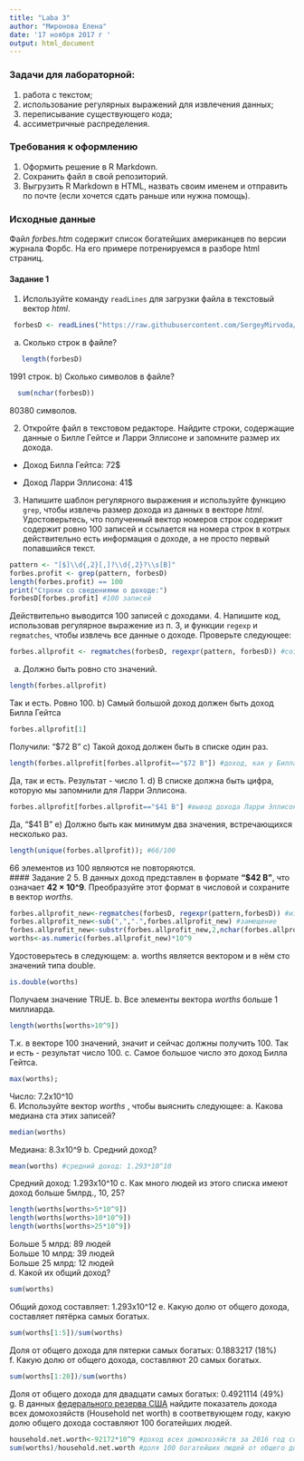 ```yaml
---
title: "Laba 3"
author: "Миронова Елена"
date: '17 ноября 2017 г '
output: html_document
---
```


### Задачи для лабораторной: 
1. работа с текстом;
2. использование регулярных выражений для извлечения данных;
3. переписывание существующего кода;
4. ассиметричные распределения.

### Требования к оформлению
1. Оформить решение в R Markdown. 
2. Сохранить файл в свой репозиторий.
3. Выгрузить R Markdown в HTML, назвать своим именем и отправить по почте (если хочется сдать раньше или нужна помощь).

### Исходные данные
Файл _forbes.htm_ содержит список богатейших американцев по версии журнала Форбс.
На его примере потренируемся в разборе html страниц.

#### Задание 1
1. Используйте команду ``readLines`` для загрузки файла в текстовый вектор _html_.

```r
 forbesD <- readLines("https://raw.githubusercontent.com/SergeyMirvoda/MD-DA-2017/master/data/forbes.htm")
```
   a) Сколько строк в файле?
```r
   length(forbesD) 
```
1991 строк.
   b) Сколько символов в файле?
```r
  sum(nchar(forbesD)) 
```
80380 символов.
  
2. Откройте файл в текстовом редакторе. Найдите строки, содержащие данные о Билле Гейтсе и Ларри Эллисоне и запомните размер их дохода.

* Доход Билла Гейтса: 72$

* Доход Ларри Эллисона: 41$

3. Напишите шаблон регулярного выражения и используйте функцию ``grep``, чтобы извлечь размер дохода из данных в векторе _html_.
Удостоверьтесь, что полученный вектор номеров строк содержит содержит ровно 100 записей и ссылается на номера строк в котрых действительно есть
информация о доходе, а не просто первый попавшийся текст.
```r
pattern <- "[$]\\d{,2}[,]?\\d{,2}?\\s[B]"
forbes.profit <- grep(pattern, forbesD)
length(forbes.profit) == 100
print("Строки со сведениями о доходе:")
forbesD[forbes.profit] #100 записей
```
Действительно выводится 100 записей с доходами.
4. Напишите код, использовав регулярное выражение из п. 3, и функции ``regexp`` и ``regmatches``, чтобы извлечь все данные о доходе.
Проверьте следующее:
```r
forbes.allprofit <- regmatches(forbesD, regexpr(pattern, forbesD)) #создание вектора доходов
```
   a) Должно быть ровно сто значений.
```r
length(forbes.allprofit)
```   
Так и есть. Ровно 100.
   b) Самый большой доход должен быть доход Билла Гейтса
```r
forbes.allprofit[1]
```   
Получили: "$72 B"
   c) Такой доход должен быть в списке один раз.
```r
length(forbes.allprofit[forbes.allprofit=="$72 B"]) #доход, как у Билла Гейтса, встречается только 1 раз
```   
Да, так и есть. Результат - число 1.
   d) В списке должна быть цифра, которую мы запомнили для Ларри Эллисона.
```r
forbes.allprofit[forbes.allprofit=="$41 B"] #вывод дохода Ларри Эллисона
```   
Да, "$41 B"
   e) Должно быть как минимум два значения, встречающихся несколько раз.
```r
length(unique(forbes.allprofit)); #66/100
``` 
66 элементов из 100 являются не повторяются.    
#### Задание 2
5. В данных доход представлен в формате **"$42 B"**, что означает **42 × 10^9**.
Преобразуйте этот формат в числовой и сохраните в вектор _worths_. 
```r
forbes.allprofit_new<-regmatches(forbesD, regexpr(pattern,forbesD)) #извлечение совпадений
forbes.allprofit_new<-sub(",",".",forbes.allprofit_new) #замещение
forbes.allprofit_new<-substr(forbes.allprofit_new,2,nchar(forbes.allprofit_new)-2) 
worths<-as.numeric(forbes.allprofit_new)*10^9
``` 
Удостоверьтесь в следующем:
   a. worths является вектором и в нём сто значений типа double.
```r
is.double(worths)
``` 
Получаем значение TRUE.
   b. Все элементы вектора _worths_ больше 1 миллиарда.
```r
length(worths[worths>10^9])
``` 
Т.к. в векторе 100 значений, значит и сейчас должны получить 100.
Так и есть - результат число 100.
   c. Самое большое число это доход Билла Гейтса.
```r
max(worths); 
``` 
Число: 7.2х10^10  
6. Используйте вектор _worths_ , чтобы выяснить следующее:
   a. Какова медиана ста этих записей?
```r
median(worths) 
``` 
Медиана: 8.3х10^9
   b. Средний доход?
```r
mean(worths) #средний доход: 1.293*10^10
``` 
Средний доход: 1.293х10^10
   c. Как много людей из этого списка имеют доход больше 5млрд., 10, 25?
```r
length(worths[worths>5*10^9])
length(worths[worths>10*10^9])
length(worths[worths>25*10^9])
``` 
Больше 5 млрд: 89 людей     
Больше 10 млрд: 39 людей    
Больше 25 млрд: 12 людей    
    d. Какой их общий доход?
```r
sum(worths) 
``` 
Общий доход составляет: 1.293х10^12
   e. Какую долю от общего дохода, составляет пятёрка самых богатых.
```r
sum(worths[1:5])/sum(worths) 
``` 
Доля от общего дохода для пятерки самых богатых: 0.1883217
(18%)   
   f. Какую долю от общего дохода, составляют 20 самых богатых.
```r
sum(worths[1:20])/sum(worths) 
``` 
Доля от общего дохода для двадцати самых богатых: 0.4921114
(49%)   
   g. В данных [федерального резерва США](https://www.federalreserve.gov/releases/z1/current/z1.pdf) найдите
   показатель дохода всех домохозяйств (Household net worth) в соответвующем году, какую долю
   общего дохода составляют 100 богатейших людей. 
```r
household.net.worth<-92172*10^9 #доход всех домохозяйств за 2016 год составил 92172 млрд.
sum(worths)/household.net.worth #доля 100 богатейших людей от общего дохода всех домохозяйств: 0.01402812
``` 

